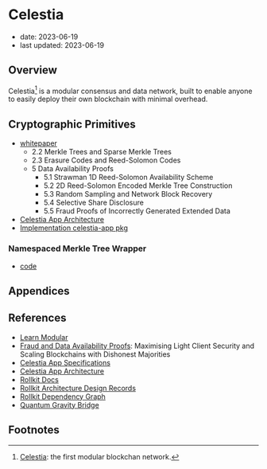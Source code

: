 # Celestia

- date: 2023-06-19
- last updated: 2023-06-19

## Overview

Celestia[^ov-1] is a modular consensus and data network, built to enable anyone to easily deploy their own blockchain with minimal overhead.

## Cryptographic Primitives

- [whitepaper](https://arxiv.org/pdf/1809.09044.pdf)
  - 2.2 Merkle Trees and Sparse Merkle Trees
  - 2.3 Erasure Codes and Reed-Solomon Codes
  - 5 Data Availability Proofs
    - 5.1 Strawman 1D Reed-Solomon Availability Scheme
    - 5.2 2D Reed-Solomon Encoded Merkle Tree Construction
    - 5.3 Random Sampling and Network Block Recovery
    - 5.4 Selective Share Disclosure
    - 5.5 Fraud Proofs of Incorrectly Generated Extended Data
- [Celestia App Architecture](https://github.com/celestiaorg/celestia-app/tree/main/docs/architecture)
- [Implementation celestia-app pkg](https://github.com/celestiaorg/celestia-app/tree/main/pkg)

### Namespaced Merkle Tree Wrapper

- [code](https://github.com/celestiaorg/celestia-app/tree/main/pkg/wrapper)

## Appendices

## References

- [Learn Modular](https://celestia.org/learn/)
- [Fraud and Data Availability Proofs](https://arxiv.org/pdf/1809.09044.pdf): Maximising Light Client Security and Scaling Blockchains with Dishonest Majorities
- [Celestia App Specifications](https://celestiaorg.github.io/celestia-app/index.html)
- [Celestia App Architecture](https://github.com/celestiaorg/celestia-app/tree/main/docs/architecture)
- [Rollkit Docs](https://rollkit.dev/docs/intro/)
- [Rollkit Architecture Design Records](https://github.com/rollkit/rollkit/tree/main/docs/lazy-adr)
- [Rollkit Dependency Graph](https://github.com/rollkit/rollkit/blob/main/docs/specification/rollkit-dependency-graph.mdx)
- [Quantum Gravity Bridge](https://github.com/celestiaorg/quantum-gravity-bridge/tree/master)

## Footnotes

[^ov-1]: [Celestia](https://celestia.org/): the first modular blockchan network.
